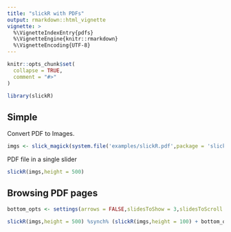 ```yaml
---
title: "slickR with PDFs"
output: rmarkdown::html_vignette
vignette: >
  %\VignetteIndexEntry{pdfs}
  %\VignetteEngine{knitr::rmarkdown}
  %\VignetteEncoding{UTF-8}
---
```


```r
knitr::opts_chunk$set(
  collapse = TRUE,
  comment = "#>"
)
```

```r
library(slickR)
```
 
## Simple

Convert PDF to Images.

```r
imgs <- slick_magick(system.file('examples/slickR.pdf',package = 'slickR'))
```

PDF file in a single slider

```r
slickR(imgs,height = 500)
```

## Browsing PDF pages

```r
bottom_opts <- settings(arrows = FALSE,slidesToShow = 3,slidesToScroll = 1,centerMode = TRUE, focusOnSelect = TRUE,initialSlide = 0)

slickR(imgs,height = 500) %synch% (slickR(imgs,height = 100) + bottom_opts)

```

